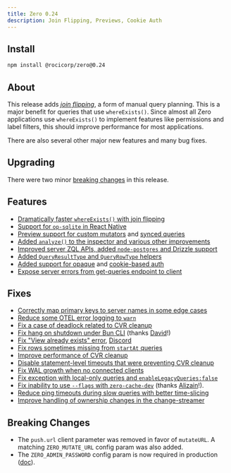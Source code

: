 ```yaml
---
title: Zero 0.24
description: Join Flipping, Previews, Cookie Auth
---
```


## Install

```bash
npm install @rocicorp/zero@0.24
```

## About

This release adds [*join flipping*](/docs/reading-data#join-flipping), a form of manual query planning. This is a major benefit for queries that use `whereExists()`. Since almost all Zero applications use `whereExists()` to implement features like permissions and label filters, this should improve performance for most applications.

There are also several other major new features and many bug fixes.

## Upgrading

There were two minor [breaking changes](#breaking-changes) in this release.

## Features

- [Dramatically faster `whereExists()` with join flipping](/docs/reading-data#join-flipping)
- [Support for `op-sqlite` in React Native](/docs/react-native#op-sqlite)
- [Preview support for custom mutators](/docs/custom-mutators#custom-mutate-url) and [synced queries](/docs/synced-queries#custom-get-queries-url)
- [Added `analyze()` to the inspector and various other improvements](/docs/debug/inspector#analyzing-queries)
- [Improved server ZQL APIs, added `node-postgres` and Drizzle support](/docs/zql-on-the-server)
- [Added `QueryResultType` and `QueryRowType` helpers](/docs/reading-data#type-helpers)
- [Added support for opaque](/docs/auth#opaque-auth-tokens) and [cookie-based auth](/docs/auth#cookie-based-auth)
- [Expose server errors from get-queries endpoint to client](/docs/synced-queries#handling-errors)

## Fixes

- [Correctly map primary keys to server names in some edge cases](https://github.com/rocicorp/mono/pull/4857)
- [Reduce some OTEL error logging to `warn`](https://github.com/rocicorp/mono/pull/4867)
- [Fix a case of deadlock related to CVR cleanup](https://github.com/rocicorp/mono/pull/4877)
- [Fix hang on shutdown under Bun CLI](https://github.com/rocicorp/mono/pull/4854) (thanks [David](https://github.com/dpeek)!)
- [Fix "View already exists" error](https://github.com/rocicorp/mono/pull/4888), [Discord](https://discord.com/channels/830183651022471199/1415395645203812424/1415395649205305434)
- [Fix rows sometimes missing from `startAt` queries](https://github.com/rocicorp/mono/pull/4926)
- [Improve performance of CVR cleanup](https://github.com/rocicorp/mono/pull/4930)
- [Disable statement-level timeouts that were preventing CVR cleanup](https://github.com/rocicorp/mono/pull/4933)
- [Fix WAL growth when no connected clients](https://github.com/rocicorp/mono/pull/4954)
- [Fix exception with local-only queries and `enableLegacyQueries:false`](https://github.com/rocicorp/mono/pull/4967)
- [Fix inability to use `--flags` with `zero-cache-dev`](https://github.com/rocicorp/mono/pull/4966) (thanks [Alizain](https://github.com/alizain)!).
- [Reduce ping timeouts during slow queries with better time-slicing](https://github.com/rocicorp/mono/pull/4989)
- [Improve handling of ownership changes in the change-streamer](https://github.com/rocicorp/mono/pull/4994)

## Breaking Changes

- The `push.url` client parameter was removed in favor of `mutateURL`. A matching `ZERO_MUTATE_URL` config param was also added.
- The `ZERO_ADMIN_PASSWORD` config param is now required in production ([doc](/docs/zero-cache-config#admin-password)).
